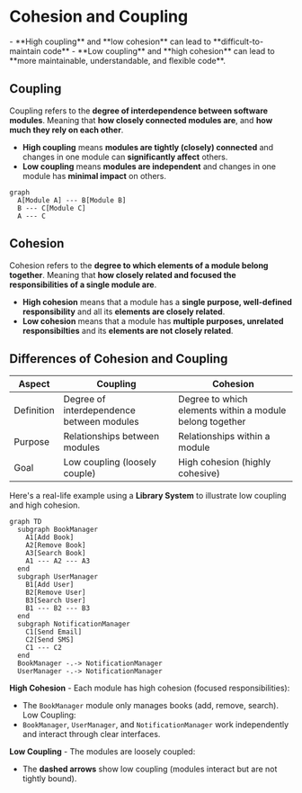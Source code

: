 # Cohesion and Coupling

<Callout type="warn" title="Important">
  - **High coupling** and **low cohesion** can lead to **difficult-to-maintain code**
  - **Low coupling** and **high cohesion** can lead to **more maintainable, understandable, and flexible code**.
</Callout>

## Coupling

Coupling refers to the **degree of interdependence between software modules**. Meaning that **how closely connected modules are**, and **how much they rely on each other**.
- **High coupling** means **modules are tightly (closely) connected** and changes in one module can **significantly affect** others.
- **Low coupling** means **modules are independent** and changes in one module has **minimal impact** on others.

```mermaid
graph
  A[Module A] --- B[Module B]
  B --- C[Module C]
  A --- C
```

## Cohesion

Cohesion refers to the **degree to which elements of a module belong together**. Meaning that **how closely related and focused the responsibilities of a single module are**.
- **High cohesion** means that a module has a **single purpose, well-defined responsibility** and all its **elements are closely related**.
- **Low cohesion** means that a module has **multiple purposes, unrelated responsibilties** and its **elements are not closely related**.

## Differences of Cohesion and Coupling

| Aspect     | Coupling                                              | Cohesion                                               |
|------------|------------------------------------------------------|--------------------------------------------------------|
| Definition | Degree of interdependence between modules             | Degree to which elements within a module belong together|
| Purpose | Relationships between modules | Relationships within a module |
| Goal | Low coupling (loosely couple) | High cohesion (highly cohesive) |

Here's a real-life example using a **Library System** to illustrate low coupling and high cohesion.

```mermaid
graph TD
  subgraph BookManager
    A1[Add Book]
    A2[Remove Book]
    A3[Search Book]
    A1 --- A2 --- A3
  end
  subgraph UserManager
    B1[Add User]
    B2[Remove User]
    B3[Search User]
    B1 --- B2 --- B3
  end
  subgraph NotificationManager
    C1[Send Email]
    C2[Send SMS]
    C1 --- C2
  end
  BookManager -.-> NotificationManager
  UserManager -.-> NotificationManager
```

**High Cohesion** - Each module has high cohesion (focused responsibilities):
- The `BookManager` module only manages books (add, remove, search).
Low Coupling:
- `BookManager`, `UserManager`, and `NotificationManager` work independently and interact through clear interfaces.

**Low Coupling** - The modules are loosely coupled:
- The **dashed arrows** show low coupling (modules interact but are not tightly bound).